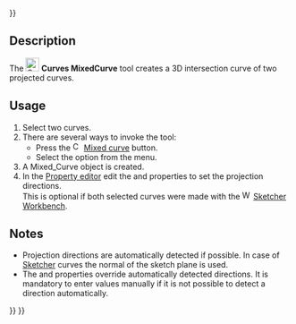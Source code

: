 <languages/>
{{UnfinishedDocu{{#translation:}}}}

{{Docnav
|[[Curves_EditableSpline|EditableSpline]]
|[[Curves_ExtendCurve|ExtendCurve]]
|[[Curves_Workbench|Curves]]
|IconL=Curves_EditableSpline.svg
|IconR=Curves_ExtendCurve.svg
|IconC=Curves_workbench_icon.svg
}}

{{GuiCommand
|Name=Curves MixedCurve
|MenuLocation=Curves → Mixed curve
|Workbenches=[[Curves_Workbench|Curves]]
}}

==Description==

The [[Image:Curves_MixedCurve.svg|24px]] '''Curves MixedCurve''' tool creates a 3D intersection curve of two projected curves.

==Usage==

# Select two curves.
# There are several ways to invoke the tool:
#* Press the [[Image:Curves_MixedCurve.svg|16px]] [[Curves_MixedCurve|Mixed curve]] button.
#* Select the {{MenuCommand|Curves → [[Image:Curves_MixedCurve.svg|16px]] Mixed curve}} option from the menu.
# A Mixed_Curve object is created.
# In the [[Property_editor|Property editor]] edit the {{PropertyData|Direction1}} and {{PropertyData|Direction2}} properties to set the projection directions.<br>This is optional if both selected curves were made with the [[Image:Workbench_Sketcher.svg|16px]] [[Sketcher_Workbench|Sketcher Workbench]].

==Notes==

* Projection directions are automatically detected if possible. In case of [[Sketcher_Workbench|Sketcher]] curves the normal of the sketch plane is used.
* The {{PropertyData|Direction1}} and {{PropertyData|Direction2}} properties override automatically detected directions. It is mandatory to enter values manually if it is not possible to detect a direction automatically.


{{Docnav
|[[Curves_EditableSpline|EditableSpline]]
|[[Curves_ExtendCurve|ExtendCurve]]
|[[Curves_Workbench|Curves]]
|IconL=Curves_EditableSpline.svg
|IconR=Curves_ExtendCurve.svg
|IconC=Curves_workbench_icon.svg
}}

{{Curves Tools navi{{#translation:}}}}
{{Userdocnavi{{#translation:}}}}
